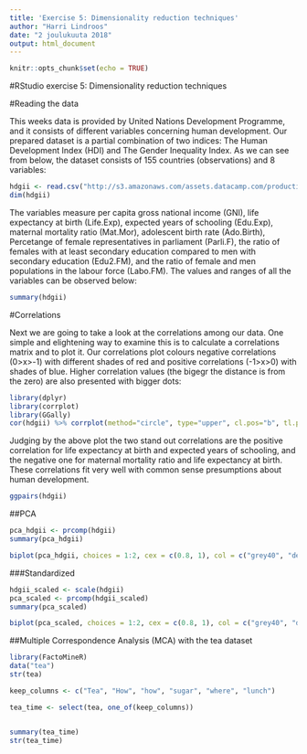 ```yaml
---
title: 'Exercise 5: Dimensionality reduction techniques'
author: "Harri Lindroos"
date: "2 joulukuuta 2018"
output: html_document
---
```


```r
knitr::opts_chunk$set(echo = TRUE)
```

#RStudio exercise 5: Dimensionality reduction techniques

#Reading the data

This weeks data is provided by United Nations Development Programme, and it consists of different variables concerning human development. Our prepared dataset is a partial combination of two indices: The Human Development Index (HDI) and The Gender Inequality Index. As we can see from below, the dataset consists of 155 countries (observations) and 8 variables: 

```r
hdgii <- read.csv("http://s3.amazonaws.com/assets.datacamp.com/production/course_2218/datasets/human2.txt")
dim(hdgii)
```

The variables measure per capita gross national income (GNI), life expectancy at birth (Life.Exp), expected years of schooling (Edu.Exp), maternal mortality ratio (Mat.Mor), adolescent birth rate (Ado.Birth), Percetange of female representatives in parliament (Parli.F), the ratio of females with at least secondary education compared to men with secondary education (Edu2.FM), and the ratio of female and men populations in the labour force (Labo.FM). The values and ranges of all the variables can be observed below:

```r
summary(hdgii)
```

#Correlations

Next we are going to take a look at the correlations among our data. One simple and elightening way to examine this is to calculate a correlations matrix and to plot it. Our correlations plot colours negative correlations (0>x>-1) with different shades of red and positive correlations (-1>x>0) with shades of blue. Higher correlation values (the bigegr the distance is from the zero) are also presented with bigger dots:

```r
library(dplyr)
library(corrplot)
library(GGally)
cor(hdgii) %>% corrplot(method="circle", type="upper", cl.pos="b", tl.pos="d", tl.cex = 0.6)
```

Judging by the above plot the two stand out correlations are the positive correlation for life expectancy at birth and expected years of schooling, and the negative one for maternal mortality ratio and life expectancy at birth. These correlations fit very well with common sense presumptions about human development. 

```r
ggpairs(hdgii)
```

##PCA

```r
pca_hdgii <- prcomp(hdgii)
summary(pca_hdgii)
```

```r
biplot(pca_hdgii, choices = 1:2, cex = c(0.8, 1), col = c("grey40", "deeppink2"))
```

###Standardized

```r
hdgii_scaled <- scale(hdgii)
pca_scaled <- prcomp(hdgii_scaled)
summary(pca_scaled)
```

```r
biplot(pca_scaled, choices = 1:2, cex = c(0.8, 1), col = c("grey40", "deeppink2"))
```


##Multiple Correspondence Analysis (MCA) with the tea dataset

```r
library(FactoMineR)
data("tea")
str(tea)
```

```r
keep_columns <- c("Tea", "How", "how", "sugar", "where", "lunch")

tea_time <- select(tea, one_of(keep_columns))


summary(tea_time)
str(tea_time)

```

```r

```

